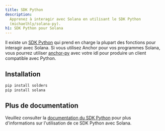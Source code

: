 ```yaml
---
title: SDK Python
description:
  Apprenez à interagir avec Solana en utilisant le SDK Python
  (michaelhly/solana-py).
h1: SDK Python pour Solana
---
```


Il existe un [SDK Python](https://github.com/michaelhly/solana-py) qui prend en
charge la plupart des fonctions pour interagir avec Solana. Si vous utilisez
Anchor pour vos programmes Solana, vous pourrez utiliser
[anchor-py](https://github.com/kevinheavey/anchorpy) avec votre idl pour
produire un client compatible avec Python.

## Installation

```bash title="Terminal"
pip install solders
pip install solana
```

## Plus de documentation

Veuillez consulter la
[documentation du SDK Python](https://github.com/michaelhly/solana-py?tab=readme-ov-file#general-usage)
pour plus d'informations sur l'utilisation de ce SDK Python avec Solana.
